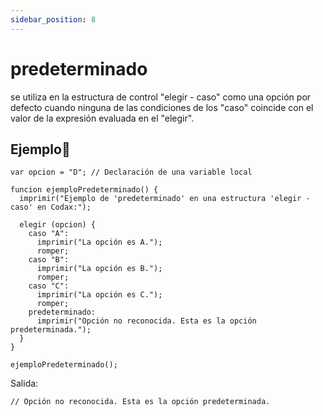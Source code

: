 ```yaml
---
sidebar_position: 8
---
```



# predeterminado
se utiliza en la estructura de control "elegir - caso" como una opción por defecto cuando ninguna de las condiciones de los "caso" coincide con el valor de la expresión evaluada en el "elegir".

## Ejemplo📝

```dummy
var opcion = "D"; // Declaración de una variable local

funcion ejemploPredeterminado() {
  imprimir("Ejemplo de 'predeterminado' en una estructura 'elegir - caso' en Codax:");

  elegir (opcion) {
    caso "A":
      imprimir("La opción es A.");
      romper;
    caso "B":
      imprimir("La opción es B.");
      romper;
    caso "C":
      imprimir("La opción es C.");
      romper;
    predeterminado:
      imprimir("Opción no reconocida. Esta es la opción predeterminada.");
  }
}

ejemploPredeterminado();
```
Salida:

```dummy
// Opción no reconocida. Esta es la opción predeterminada.
```

